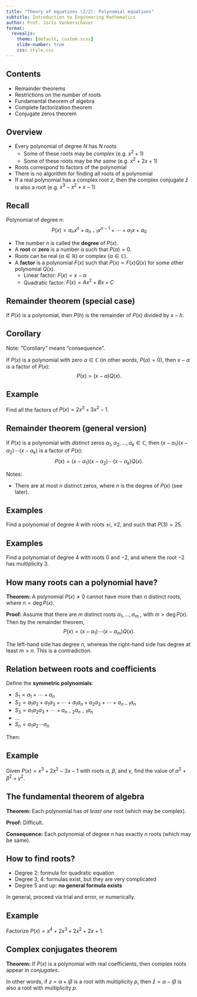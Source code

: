 ```yaml
---
title: "Theory of equations (2/2): Polynomial equations"
subtitle: Introduction to Engineering Mathematics
author: Prof. Joris Vankerschaver
format:
  revealjs:
    theme: [default, custom.scss]
    slide-number: true
    css: style.css
---
```


## Contents

- Remainder theorems
- Restrictions on the number of roots
- Fundamental theorem of algebra
- Complete factorization theorem
- Conjugate zeros theorem

## Overview

- Every polynomial of degree $N$ has $N$ roots
  - Some of these roots may be *complex* (e.g. $x^2 + 1$)
  - Some of these roots may be *the same* (e.g. $x^2 + 2x + 1$)
- Roots correspond to factors of the polynomial
- There is no algorithm for finding all roots of a polynomial
- If a real polynomial has a complex root $z$, then the complex conjugate $\bar{z}$ is also a root (e.g. $x^3 - x^2 + x - 1$)

## Recall

Polynomial of degree $n$:
$$
    P(x) = a_n x^n + a_{n-1} x^{n-1} + \cdots + a_1 x + a_0
$$

- The number $n$ is called the **degree** of $P(x)$.
- A **root** or **zero** is a number $\alpha$ such that $P(\alpha) = 0$.
- Roots can be real ($\alpha \in \mathbb{R}$) or complex ($\alpha \in \mathbb{C}$).
- A **factor** is a polynomial $F(x)$ such that $P(x) = F(x) Q(x)$ for some other polynomial $Q(x)$.
  - Linear factor: $F(x) = x - \alpha$
  - Quadratic factor: $F(x) = Ax^2 + Bx + C$

## Remainder theorem (special case)

If $P(x)$ is a polynomial, then $P(h)$ is the remainder of $P(x)$ divided by $x - h$.

## Corollary

Note: "Corollary" means "consequence".

If $P(x)$ is a polynomial with zero $\alpha \in \mathbb{C}$ (in other words, $P(\alpha) = 0$), then $x - \alpha$ is a factor of $P(x)$:
$$
    P(x) = (x - \alpha) Q(x).
$$

## Example

Find all the factors of $P(x) = 2x^3 + 3x^2 - 1$.

## Remainder theorem (general version)

If $P(x)$ is a polynomial with *distinct* zeros $\alpha_1, \alpha_2, \ldots, \alpha_k \in \mathbb{C}$, then $(x - \alpha_1)(x - \alpha_2) \cdots (x - \alpha_k)$ is a factor of $P(x)$:
$$
    P(x) = (x - \alpha_1)(x - \alpha_2) \cdots (x - \alpha_k) Q(x).
$$

Notes: 

- There are at most $n$ distinct zeros, where $n$ is the degree of $P(x)$ (see later).

## Examples

Find a polynomial of degree $4$ with roots $\pm i$, $\pm 2$, and such that $P(3) = 25$.

## Examples

Find a polynomial of degree $4$ with roots $0$ and $-2$, and where the root $-2$ has multiplicity $3$.

## How many roots can a polynomial have?

**Theorem:** A polynomial $P(x) \ne 0$ cannot have more than $n$ distinct roots, where $n = \deg P(x)$.

**Proof:** Assume that there are $m$ distinct roots $\alpha_1, \ldots, \alpha_m$ , with $m > \deg P(x)$. Then by the remainder theorem,
$$
    P(x) = (x - \alpha_1) \cdots (x - \alpha_m) Q(x).
$$

The left-hand side has degree $n$, whereas the right-hand side has degree at least $m > n$. This is a contradiction.


## Relation between roots and coefficients

Define the **symmetric polynomials**:

- $S_1 = a_1 + \cdots + a_n$
- $S_2 = a_1 a_2 + a_1 a_3 + \cdots + a_1 a_n + a_2 a_3 + \cdots + a_{n-1}a_n$
- $S_3 = a_1 a_2 a_3 + \cdots + a_{n-2}a_{n-1}a_n$
- ...
- $S_n = a_1 a_2 \cdots a_n$

Then:
\begin{multline}
    (x - a_1)(x - a_2) \cdots (x - a_n) = \\
    x^n - S_1 x^{n-1} + S_2 x^{n-2} - S_3 x^{n-3} + \cdots + (-1)^n S_n.
\end{multline}

## Example

Given $P(x) = x^3 + 2x^2 - 3x - 1$ with roots $\alpha$, $\beta$, and $\gamma$, find the value of $\alpha^2 + \beta^2 + \gamma^2$.

## The fundamental theorem of algebra

**Theorem:** Each polynomial has *at least one* root (which may be complex).

**Proof:** Difficult.

**Consequence:** Each polynomial of degree $n$ has exactly $n$ roots (which may be same).


## How to find roots?

- Degree 2: formula for quadratic equation
- Degree 3, 4: formulas exist, but they are very complicated
- Degree 5 and up: **no general formula exists**

In general, proceed via trial and error, or numerically.

## Example

Factorize $P(x) = x^4 + 2x^3 + 2x^2 + 2x + 1$.

## Complex conjugates theorem

**Theorem:** If $P(x)$ is a polynomial with real coefficients, then complex roots appear in *conjugates*.

In other words, if $z = \alpha +i \beta$ is a root with multiplicity $p$, then $\bar{z} = \alpha - i \beta$ is also a root with multiplicity $p$.


